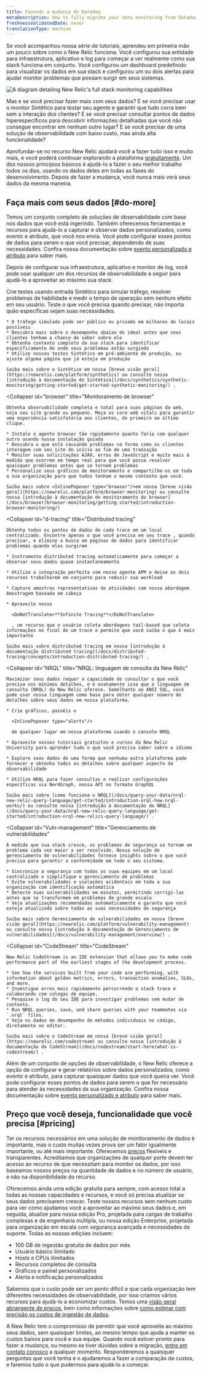 ```yaml
---
title: Fazendo a mudança do Datadog
metaDescription: How to fully migrate your data monitoring from Datadog to New Relic.
freshnessValidatedDate: never
translationType: machine
---
```



Se você acompanhou nossa série de tutoriais, aprendeu em primeira mão um pouco sobre como o New Relic funciona. Você configurou sua entidade para infraestrutura, aplicativo e log para começar a ver realmente como sua stack funciona em conjunto. Você configurou um dashboard predefinido para visualizar os dados em sua stack e configurou um ou dois alertas para ajudar monitor problemas que possam surgir em seus sistemas.

<img
  title="Full_stack"
  alt="A diagram detailing New Relic's full stack monitoring capabilities"
  src={journeyFullStack}
/>

Mas e se você precisar fazer mais com seus dados? E se você precisar usar o monitor Sintético para testar seu agente e garantir que tudo corra bem sem a interação dos clientes? E se você precisar consultar pontos de dados hiperespecíficos para descobrir informações detalhadas que você não consegue encontrar em nenhum outro lugar? E se você precisar de uma solução de observabilidade com baixo custo, mas ainda alta funcionalidade?

Aprofundar-se no recurso New Relic ajudará você a fazer tudo isso e muito mais, e você poderá continuar explorando a plataforma [gratuitamente](/docs/accounts/accounts-billing/new-relic-one-pricing-billing/new-relic-one-pricing-billing/#free). Um dos nossos princípios básicos é ajudá-lo a fazer o seu melhor trabalho todos os dias, usando os dados deles em todas as fases do desenvolvimento. Depois de fazer a mudança, você nunca mais verá seus dados da mesma maneira.

## Faça mais com seus dados [#do-more]

Temos um conjunto completo de soluções de observabilidade com base nos dados que você está ingerindo. Também oferecemos ferramentas e recursos para ajudá-lo a capturar e observar dados personalizados, como evento e atributo, que você nos envia. Você pode configurar esses pontos de dados para serem o que você precisar, dependendo de suas necessidades. Confira nossa documentação sobre [evento personalizado e atributo](/docs/data-apis/custom-data/custom-events/report-custom-event-data/) para saber mais.

Depois de configurar sua infraestrutura, aplicativo e monitor de log, você pode usar qualquer um dos recursos de observabilidade a seguir para ajudá-lo a aproveitar ao máximo sua stack.

<CollapserGroup>
  <Collapser
    id="synthetics"
    title="Sintético"
  >
    Crie testes usando entrada Sintético para simular tráfego, resolver problemas de habilidade e medir o tempo de operação sem nenhum efeito em seu usuário. Teste o que você precisa quando precisar, não importa quão específicas sejam suas necessidades.

    * O tráfego simulado pode ser público ou privado em milhares de locais possíveis
    * Descubra mais sobre o desempenho abaixo do ideal antes que seus clientes tenham a chance de saber sobre ele
    * Obtenha contexto completo da sua stack para identificar especificamente de onde seus problemas estão surgindo
    * Utilize nossos testes Sintético em pré-ambiente de produção, ou ajuste alguma página que já esteja em produção

    Saiba mais sobre o Sintético em nossa [breve visão geral](https://newrelic.com/platform/synthetics) ou consulte nossa [introdução à documentação do Sintético](/docs/synthetics/synthetic-monitoring/getting-started/get-started-synthetic-monitoring/) .
  </Collapser>

  <Collapser
    id="browser"
    title="Monitoramento de browser"
  >
    Obtenha observabilidade completa e total para suas páginas da web, seja seu site grande ou pequeno. Meça os core web vitals para garantir uma experiência satisfatória aos clientes, do primeiro ao último clique.

    * Instale o agente browser tão rapidamente quanto faria com qualquer outro usando nossa instalação guiada
    * Descubra o que está causando problemas na forma como os clientes interagem com seu site do início ao fim de uma transação
    * Monitor suas solicitações AJAX, erros de JavaScript e muito mais à medida que ocorrem em tempo real para que você possa resolver quaisquer problemas antes que se tornem problemas
    * Personalize seus gráficos de monitoramento e compartilhe-os em toda a sua organização para que todos tenham o mesmo contexto que você.

    Saiba mais sobre <InlinePopover type="browser"/>em nossa [breve visão geral](https://newrelic.com/platform/browser-monitoring) ou consulte nossa [introdução à documentação de monitoramento do browser](/docs/browser/browser-monitoring/getting-started/introduction-browser-monitoring/)
  </Collapser>

  <Collapser
    id="d-tracing"
    title="Distributed tracing"
  >
    Obtenha todos os pontos de dados de cada trace em um local centralizado. Encontre apenas o que você precisa em seu trace , quando precisar, e elimine a busca em páginas de dados para identificar problemas quando eles surgirem

    * Instrumento distributed tracing automaticamente para começar a observar seus dados quase instantaneamente

    * Utilize a integração perfeita com nosso agente APM e deixe os dois recursos trabalharem em conjunto para reduzir sua workload

    * Capture amostras representativas de atividades com nossa abordagem Amostragem baseada em cabeça

    * Aproveite nosso

      <DoNotTranslate>**Infinite Tracing**</DoNotTranslate>

      , um recurso que o usuário coleta abordagens tail-based que coleta informações no final de um trace e permite que você saiba o que é mais importante

    Saiba mais sobre distributed tracing em nossa [introdução à documentação distributed tracing](/docs/distributed-tracing/concepts/introduction-distributed-tracing/) .
  </Collapser>

  <Collapser
    id="NRQL"
    title="NRQL: linguagem de consulta da New Relic"
  >
    Maximizar seus dados requer a capacidade de consultar o que você precisa nos mínimos detalhes, e é exatamente isso que a linguagem de consulta (NRQL) da New Relic oferece. Semelhante ao ANSI SQL, você pode usar nossa linguagem como base para obter qualquer número de detalhes sobre seus dados em nossa plataforma.

    * Crie gráficos, painéis e

      <InlinePopover type="alerts"/>

      de qualquer lugar em nossa plataforma usando o console NRQL

    * Aproveite nossos tutoriais gratuitos e cursos da New Relic University para aprender tudo o que você precisa saber sobre o idioma

    * Explore seus dados de uma forma que nenhuma outra plataforma pode fornecer e obtenha todos os detalhes sobre qualquer aspecto da observabilidade

    * Utilize NRQL para fazer consultas e realizar configurações específicas via NerdGraph, nossa API no formato GraphQL

    Saiba mais sobre [como funciona o NRQL](/docs/query-your-data/nrql-new-relic-query-language/get-started/introduction-nrql-how-nrql-works/) ou consulte nossa [introdução à documentação do NRQL](/docs/query-your-data/nrql-new-relic-query-language/get-started/introduction-nrql-new-relics-query-language/) .
  </Collapser>

  <Collapser
    id="Vuln-management"
    title="Gerenciamento de vulnerabilidades"
  >
    À medida que sua stack cresce, os problemas de segurança se tornam um problema cada vez maior a ser resolvido. Nossa solução de gerenciamento de vulnerabilidades fornece insights sobre o que você precisa para garantir a conformidade em todo o seu sistema.

    * Sincronize a segurança com todas as suas equipes em um local centralizado e simplifique o gerenciamento de problemas
    * Evite vulnerabilidades e violações acidentais em toda a sua organização com identificação automática
    * Detecte suas vulnerabilidades em minutos, permitindo corrigi-las antes que se transformem em problemas de grande escala
    * Veja atualizações recomendadas automaticamente e garanta que você esteja atualizado sobre todas as suas necessidades de segurança

    Saiba mais sobre Gerenciamento de vulnerabilidades em nossa [breve visão geral](https://newrelic.com/platform/vulnerability-management) ou consulte nossa [introdução à documentação de Gerenciamento de vulnerabilidades](/docs/vulnerability-management/overview/) .
  </Collapser>

  <Collapser
    id="CodeStream"
    title="CodeStream"
  >
    New Relic CodeStream is an IDE extension that allows you to make code performance part of the earliest stages of the development process.

    * See how the services built from your code are performing, with information about golden metrics, errors, transaction anomalies, SLOs, and more.
    * Investigue erros mais rapidamente percorrendo o stack trace e colaborando com colegas de equipe.
    * Pesquise o log do seu IDE para investigar problemas sem mudar de contexto.
    * Run NRQL queries, save, and share queries with your teammates via `.nrql` files.
    * Veja os dados de desempenho de métodos individuais no código, diretamente no editor.

    Saiba mais sobre o CodeStream em nossa [breve visão geral](https://newrelic.com/codestream) ou consulte nossa [introdução à documentação do CodeStream](/docs/codestream/start-here/what-is-codestream/) .
  </Collapser>
</CollapserGroup>

Além de um conjunto de opções de observabilidade, o New Relic oferece a opção de configurar e gerar relatórios sobre dados personalizados, como evento e atributo, para capturar quaisquer dados que você queira ver. Você pode configurar esses pontos de dados para serem o que for necessário para atender às necessidades da sua organização. Confira nossa documentação sobre [evento personalizado e atributo](/docs/data-apis/custom-data/custom-events/report-custom-event-data/) para saber mais.

## Preço que você deseja, funcionalidade que você precisa [#pricing]

Ter os recursos necessários em uma solução de monitoramento de dados é importante, mas o custo muitas vezes prova ser um fator igualmente importante, ou até mais importante. Oferecemos [preços](/docs/accounts/accounts-billing/new-relic-one-pricing-billing/new-relic-one-pricing-billing) flexíveis e transparentes. Acreditamos que organizações de qualquer porte devem ter acesso ao recurso de que necessitam para monitor os dados, por isso baseamos nossos preços na quantidade de dados e no número de usuário, e não na disponibilidade do recurso.

Oferecemos ainda uma edição gratuita para sempre, com acesso total a todas as nossas capacidades e recursos, e você só precisa atualizar se seus dados precisarem crescer. Teste nossos recursos sem nenhum custo para ver como ajudamos você a aproveitar ao máximo seus dados e, em seguida, atualize para nossa edição Pro, projetada para cargas de trabalho complexas e de engenharia múltipla, ou nossa edição Enterprise, projetada para organização em escala com segurança avançada e necessidades de suporte. Todas as nossas edições incluem:

* 100 GB de ingestão gratuita de dados por mês
* Usuário básico ilimitado
* Hosts e CPUs ilimitados
* Recursos completos de consulta
* Gráficos e painel personalizados
* Alerta e notificação personalizados

Sabemos que o custo pode ser um ponto difícil e que cada organização tem diferentes necessidades de observabilidade, por isso criamos vários recursos para ajudá-lo a economizar custos. Temos uma [visão geral abrangente de preços](https://newrelic.com/pricing), bem como informações sobre [como estimar com precisão os custos de ingestão de dados](https://newrelic.com/blog/nerdlog/estimate-data-cost).

A New Relic tem o compromisso de permitir que você aproveite ao máximo seus dados, sem quaisquer limites, ao mesmo tempo que ajuda a manter os custos baixos para você e sua equipe. Quando você estiver pronto para fazer a mudança, ou mesmo se tiver dúvidas sobre a migração, [entre em contato conosco](https://newrelic.com/competitive-comparison/datadog-savings) a qualquer momento. Responderemos a quaisquer perguntas que você tenha e o ajudaremos a fazer a comparação de custos, e faremos tudo o que pudermos para ajudá-lo a começar.